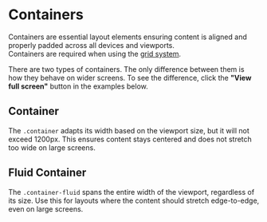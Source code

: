 
<Meta of={ContainerStories} />

# Containers

<PackageTag meta={meta}/>

<div className="lead">
  Containers are essential layout elements ensuring content is aligned and properly padded across
  all devices and viewports.
</div>

<post-banner class="my-24">
  Containers are required when using the <a href="/?path=/docs/7240f2ef-216a-490e-9bd8-c0cef19f7b31--docs">grid system</a>.
</post-banner>

There are two types of containers. The only difference between them is how they behave on wider screens.
To see the difference, click the **"View full screen"** button in the examples below.

## Container

The `.container` adapts its width based on the viewport size, but it will not exceed 1200px.
This ensures content stays centered and does not stretch too wide on large screens.

<Canvas sourceState="shown" of={ContainerStories.Container} />

## Fluid Container

The `.container-fluid` spans the entire width of the viewport, regardless of its size.
Use this for layouts where the content should stretch edge-to-edge, even on large screens.

<Canvas sourceState="shown" of={ContainerStories.ContainerFluid} />
